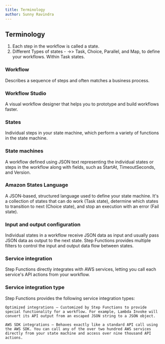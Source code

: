 ```yaml
---
title: Terminology
author: Sunny Ravindra
---
```

## Terminology
1.  Each step in the workflow is called a state. 
2.  Different Types of states - ->> Task, Choice, Parallel, and Map, to define your workflows. Within Task states.

### Workflow 	
Describes a sequence of steps and often matches a business process.

### Workflow Studio 	
A visual workflow designer that helps you to prototype and build workflows faster. 
### States 	
Individual steps in your state machine, which perform a variety of functions in the state machine. 
### State machines 	
A workflow defined using JSON text representing the individual states or steps in the workflow along with fields, such as StartAt, TimeoutSeconds, and Version.

### Amazon States Language 	
A JSON-based, structured language used to define your state machine. It's a collection of states that can do work (Task state), determine which states to transition to next (Choice state), and stop an execution with an error (Fail state).

### Input and output configuration 	
Individual states in a workflow receive JSON data as input and usually pass JSON data as output to the next state. Step Functions provides multiple filters to control the input and output data flow between states. 

### Service integration 	
Step Functions directly integrates with AWS services, letting you call each service's API actions from your workflow. 

### Service integration type 	

Step Functions provides the following service integration types:

    Optimized integrations – Customized by Step Functions to provide special functionality for a workflow. For example, Lambda Invoke will convert its API output from an escaped JSON string to a JSON object.

    AWS SDK integrations – Behaves exactly like a standard API call using the AWS SDK. You can call any of the over two hundred AWS services directly from your state machine and access over nine thousand API actions.
